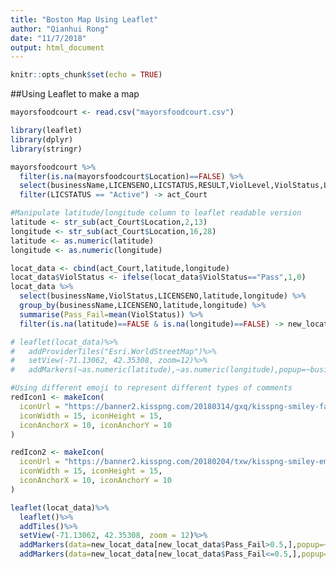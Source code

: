 ```yaml
---
title: "Boston Map Using Leaflet"
author: "Qianhui Rong"
date: "11/7/2018"
output: html_document
---
```


```r
knitr::opts_chunk$set(echo = TRUE)
```

##Using Leaflet to make a map
```r
mayorsfoodcourt <- read.csv("mayorsfoodcourt.csv")
```

```r
library(leaflet)
library(dplyr)
library(stringr)

mayorsfoodcourt %>% 
  filter(is.na(mayorsfoodcourt$Location)==FALSE) %>% 
  select(businessName,LICENSENO,LICSTATUS,RESULT,ViolLevel,ViolStatus,Location) %>%
  filter(LICSTATUS == "Active") -> act_Court

#Manipulate latitude/longitude column to leaflet readable version
latitude <- str_sub(act_Court$Location,2,13)
longitude <- str_sub(act_Court$Location,16,28)
latitude <- as.numeric(latitude)
longitude <- as.numeric(longitude)

locat_data <- cbind(act_Court,latitude,longitude)
locat_data$ViolStatus <- ifelse(locat_data$ViolStatus=="Pass",1,0)
locat_data %>% 
  select(businessName,ViolStatus,LICENSENO,latitude,longitude) %>% 
  group_by(businessName,LICENSENO,latitude,longitude) %>% 
  summarise(Pass_Fail=mean(ViolStatus)) %>% 
  filter(is.na(latitude)==FALSE & is.na(longitude)==FALSE) -> new_locat_data

# leaflet(locat_data)%>%
#   addProviderTiles("Esri.WorldStreetMap")%>%
#   setView(-71.13062, 42.35308, zoom=12)%>%
#   addMarkers(~as.numeric(latitude),~as.numeric(longitude),popup=~businessName)

#Using different emoji to represent different types of comments
redIcon1 <- makeIcon(
  iconUrl = "https://banner2.kisspng.com/20180314/gxq/kisspng-smiley-face-animation-happy-laugh-5aa93331c2b5c6.9500361315210381297975.jpg",
  iconWidth = 15, iconHeight = 15,
  iconAnchorX = 10, iconAnchorY = 10
)

redIcon2 <- makeIcon(
  iconUrl = "https://banner2.kisspng.com/20180204/txw/kisspng-smiley-emoticon-sadness-animation-clip-art-sad-emoji-transparent-background-5a77ade67d5c50.7557782815177927425135.jpg",
  iconWidth = 15, iconHeight = 15,
  iconAnchorX = 10, iconAnchorY = 10
)

leaflet(locat_data)%>%
  leaflet()%>%
  addTiles()%>%
  setView(-71.13062, 42.35308, zoom = 12)%>%
  addMarkers(data=new_locat_data[new_locat_data$Pass_Fail>0.5,],popup=~businessName,icon = redIcon1)%>%
  addMarkers(data=new_locat_data[new_locat_data$Pass_Fail<=0.5,],popup=~businessName,icon = redIcon2)

```